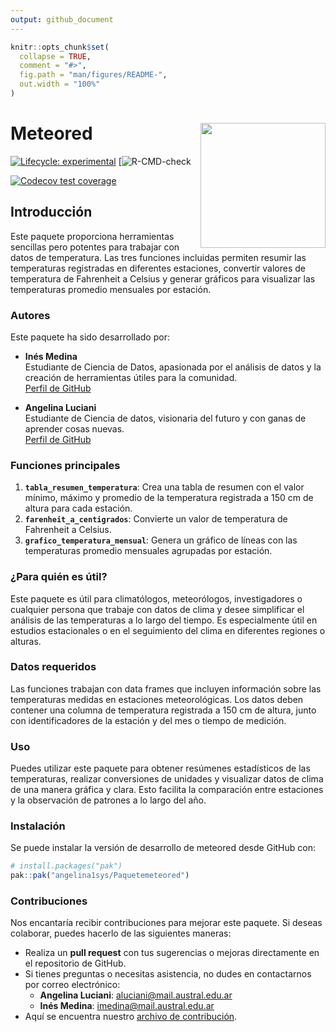 ```yaml
---
output: github_document
---
```


<!-- README.md is generated from README.Rmd. Please edit that file -->

```r
knitr::opts_chunk$set(
  collapse = TRUE,
  comment = "#>",
  fig.path = "man/figures/README-",
  out.width = "100%"
)
```


# Meteored <img src="man/logo.png" align="right" width="200"/> 

<!-- badges: start -->
[![Lifecycle: experimental](https://img.shields.io/badge/lifecycle-experimental-orange.svg)](https://lifecycle.r-lib.org/articles/stages.html#experimental)
[![R-CMD-check](https://github.com/Angelina1sys/Paquetemeteored/actions/workflows/R-CMD-check.yaml/badge.svg)

[![Codecov test coverage](https://codecov.io/gh/angelina1sys/Paquetemeteored/graph/badge.svg)](https://app.codecov.io/gh/angelina1sys/Paquetemeteored)
<!-- badges: end -->




## Introducción
 
Este paquete proporciona herramientas sencillas pero potentes para trabajar con datos de temperatura. Las tres funciones incluidas permiten resumir las temperaturas registradas en diferentes estaciones, convertir valores de temperatura de Fahrenheit a Celsius y generar gráficos para visualizar las temperaturas promedio mensuales por estación.

### Autores

Este paquete ha sido desarrollado por:

- **Inés Medina**  
  Estudiante de Ciencia de Datos, apasionada por el análisis de datos y la creación de herramientas útiles para la comunidad.  
  [Perfil de GitHub](https://github.com/IneMedina)

- **Angelina Luciani**  
  Estudiante de Ciencia de datos, visionaria del futuro y con ganas de aprender cosas nuevas.  
  [Perfil de GitHub](https://github.com/angelina1sys)

 
### Funciones principales

1. **`tabla_resumen_temperatura`**: Crea una tabla de resumen con el valor mínimo, máximo y promedio de la temperatura registrada a 150 cm de altura para cada estación.
2. **`farenheit_a_centigrados`**: Convierte un valor de temperatura de Fahrenheit a Celsius.
3. **`grafico_temperatura_mensual`**: Genera un gráfico de líneas con las temperaturas promedio mensuales agrupadas por estación.
 
### ¿Para quién es útil?

 Este paquete es útil para climatólogos, meteorólogos, investigadores o cualquier persona que trabaje con datos de clima y desee simplificar el análisis de las temperaturas a lo largo del tiempo. Es especialmente útil en estudios estacionales o en el seguimiento del clima en diferentes regiones o alturas.

### Datos requeridos

Las funciones trabajan con data frames que incluyen información sobre las temperaturas medidas en estaciones meteorológicas. Los datos deben contener una columna de temperatura registrada a 150 cm de altura, junto con identificadores de la estación y del mes o tiempo de medición.
 
### Uso

Puedes utilizar este paquete para obtener resúmenes estadísticos de las temperaturas, realizar conversiones de unidades y visualizar datos de clima de una manera gráfica y clara. Esto facilita la comparación entre estaciones y la observación de patrones a lo largo del año.

### Instalación

Se puede instalar la versión de desarrollo de meteored desde GitHub con:

``` r
# install.packages("pak")
pak::pak("angelina1sys/Paquetemeteored")
```
### Contribuciones

Nos encantaría recibir contribuciones para mejorar este paquete. Si deseas colaborar, puedes hacerlo de las siguientes maneras:

- Realiza un **pull request** con tus sugerencias o mejoras directamente en el repositorio de GitHub.
- Si tienes preguntas o necesitas asistencia, no dudes en contactarnos por correo electrónico:
  - **Angelina Luciani**: [aluciani@mail.austral.edu.ar](mailto:aluciani@mail.austral.edu.ar)
  - **Inés Medina**: [imedina@mail.austral.edu.ar](mailto:imedina@mail.austral.edu.ar)

- Aquí se encuentra nuestro [archivo de contribución](https://github.com/angelina1sys/Paquetemeteored/blob/master/.github/CONTRIBUTING.md).



